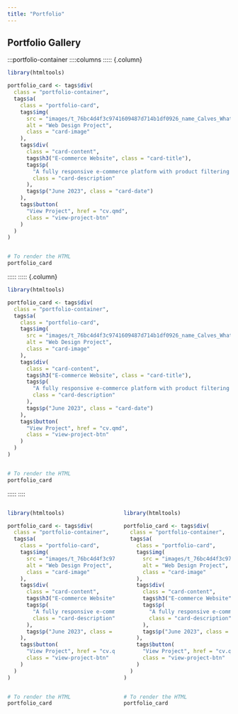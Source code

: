 ```yaml
---
title: "Portfolio"
---
```


:::portfolio-header
## Portfolio Gallery
:::

:::portfolio-container
::::columns
::::: {.column}
```r
library(htmltools)

portfolio_card <- tags$div(
  class = "portfolio-container",
  tags$a(
    class = "portfolio-card",
    tags$img(
      src = "images/t_76bc4d4f3c9741609487d714b1df0926_name_Calves_What_you_need_to_know_62d0330f99af086f6b7e30b3_1_Jul_14_2022_15_29_52_poster.jpg",
      alt = "Web Design Project",
      class = "card-image"
    ),
    tags$div(
      class = "card-content",
      tags$h3("E-commerce Website", class = "card-title"),
      tags$p(
        "A fully responsive e-commerce platform with product filtering and secure checkout.",
        class = "card-description"
      ),
      tags$p("June 2023", class = "card-date")
    ),
    tags$button(
      "View Project", href = "cv.qmd",
      class = "view-project-btn"
    )
  )
)


# To render the HTML
portfolio_card
```
:::::
::::: {.column}
```r
library(htmltools)

portfolio_card <- tags$div(
  class = "portfolio-container",
  tags$a(
    class = "portfolio-card",
    tags$img(
      src = "images/t_76bc4d4f3c9741609487d714b1df0926_name_Calves_What_you_need_to_know_62d0330f99af086f6b7e30b3_1_Jul_14_2022_15_29_52_poster.jpg",
      alt = "Web Design Project",
      class = "card-image"
    ),
    tags$div(
      class = "card-content",
      tags$h3("E-commerce Website", class = "card-title"),
      tags$p(
        "A fully responsive e-commerce platform with product filtering and secure checkout.",
        class = "card-description"
      ),
      tags$p("June 2023", class = "card-date")
    ),
    tags$button(
      "View Project", href = "cv.qmd",
      class = "view-project-btn"
    )
  )
)


# To render the HTML
portfolio_card
```
:::::
::::

::::columns
::::: {.column}
```r
library(htmltools)

portfolio_card <- tags$div(
  class = "portfolio-container",
  tags$a(
    class = "portfolio-card",
    tags$img(
      src = "images/t_76bc4d4f3c9741609487d714b1df0926_name_Calves_What_you_need_to_know_62d0330f99af086f6b7e30b3_1_Jul_14_2022_15_29_52_poster.jpg",
      alt = "Web Design Project",
      class = "card-image"
    ),
    tags$div(
      class = "card-content",
      tags$h3("E-commerce Website", class = "card-title"),
      tags$p(
        "A fully responsive e-commerce platform with product filtering and secure checkout.",
        class = "card-description"
      ),
      tags$p("June 2023", class = "card-date")
    ),
    tags$button(
      "View Project", href = "cv.qmd",
      class = "view-project-btn"
    )
  )
)


# To render the HTML
portfolio_card
```
:::::
::::: {.column}
```r
library(htmltools)

portfolio_card <- tags$div(
  class = "portfolio-container",
  tags$a(
    class = "portfolio-card",
    tags$img(
      src = "images/t_76bc4d4f3c9741609487d714b1df0926_name_Calves_What_you_need_to_know_62d0330f99af086f6b7e30b3_1_Jul_14_2022_15_29_52_poster.jpg",
      alt = "Web Design Project",
      class = "card-image"
    ),
    tags$div(
      class = "card-content",
      tags$h3("E-commerce Website", class = "card-title"),
      tags$p(
        "A fully responsive e-commerce platform with product filtering and secure checkout.",
        class = "card-description"
      ),
      tags$p("June 2023", class = "card-date")
    ),
    tags$button(
      "View Project", href = "cv.qmd",
      class = "view-project-btn"
    )
  )
)


# To render the HTML
portfolio_card
```
:::::
::::
